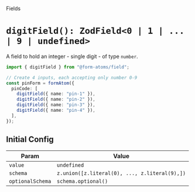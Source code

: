 
<Meta title="fields/digitField" />

<hgroup>

<p class="category">Fields</p>

# `digitField(): ZodField<0 | 1 | ... | 9 | undefined>`

A field to hold an integer - single digit - of type `number`.

</hgroup>

```ts
import { digitField } from "@form-atoms/field";

// Create 4 inputs, each accepting only number 0-9
const pinForm = formAtom({
  pinCode: [
    digitField({ name: "pin-1" }),
    digitField({ name: "pin-2" }),
    digitField({ name: "pin-3" }),
    digitField({ name: "pin-4" }),
  ],
});
```

## Initial Config

| Param            | Value                                         |
| ---------------- | --------------------------------------------- |
| `value`          | `undefined`                                   |
| `schema`         | `z.union([z.literal(0), ..., z.literal(9),])` |
| `optionalSchema` | `schema.optional()`                           |
